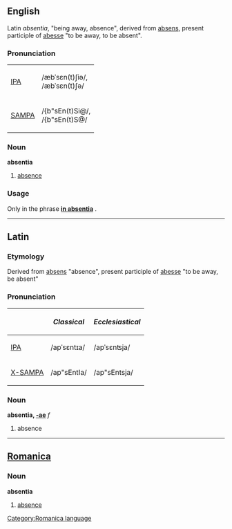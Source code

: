 ==English==
Latin ''absentia'', "being away, absence", derived from [[absens]], present participle of [[abesse]] "to be away, to be absent".

===Pronunciation===
{| border=1 cellpadding=5
| [[w:IPA|IPA]] || /æbˈsɛn(t)ʃiə/, <br> /æbˈsɛn(t)ʃə/
|-
| [[w:SAMPA|SAMPA]] || /{b"sEn(t)Si@/, <br> /{b"sEn(t)S@/
|}

===Noun===
'''absentia'''
# [[absence]]

===Usage===
Only in the phrase '''[[in absentia]]''' .

----

==Latin==
===Etymology===
Derived from [[absens]] "absence", present participle of [[abesse]] "to be away, be absent"

===Pronunciation===
{| border=1 cellpadding=5
! !! ''Classical'' !! ''Ecclesiastical''
|-
| [[w:IPA|IPA]] || /apˈsɛntɪa/ || /apˈsɛnʦja/
|-
| [[w:X-SAMPA|X-SAMPA]] || /ap"sEntIa/ || /ap"sEntsja/
|}

===Noun===
'''absentia, [[Wiktionary Appendix:Latin first declension|-ae]]''' ''f''
# absence
----

==[[Romanica]]==
[[Category:Romanica language]]
===Noun===
<b>absentia</b>
#[[absence]]
